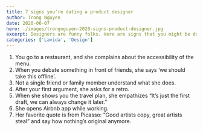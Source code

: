```yaml
---
title: 7 signs you’re dating a product designer
author: Trong Nguyen
date: 2020-06-07
hero: ./images/trongnguyen-2020-signs-product-designer.jpg
excerpt: Designers are funny folks. Here are signs that you might be dating a product designer
categories: ['Lavida', 'Design']
---
```


1. You go to a restaurant, and she complains about the accessibility of the menu.
2. When you debate something in front of friends, she says ‘we should take this offline’.
3. Not a single friend or family member understand what she does.
4. After your first argument, she asks for a retro.
5. When she shows you the travel plan, she empathizes “It’s just the first draft, we can always change it later.”
6. She opens Airbnb app while working.
7. Her favorite quote is from Picasso: “Good artists copy, great artists steal” and say how nothing’s original anymore.
